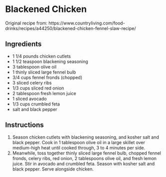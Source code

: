 # Blackened Chicken {#blackenedchicken}

Original recipe from: https://www.countryliving.com/food-drinks/recipes/a44250/blackened-chicken-fennel-slaw-recipe/

## Ingredients

- 1 1/4 pounds    chicken cutlets
- 1 1/2 teaspoon  blackening seasoning
- 3 tablespoon    olive oil
- 1               thinly sliced large fennel bulb
- 3/4 cups        fennel fronds (chopped)
- 3               sliced celery ribs
- 1/3 cups        sliced red onion
- 2 tablespoon    fresh lemon juice
- 1               sliced avocado
- 1/3 cups        crumbled feta
- salt and black pepper

## Instructions

1. Season chicken cutlets with blackening seasoning, and kosher salt and black pepper. Cook in 1 tablespoon olive oil in a large skillet over medium-high heat until cooked through, 3 to 4 minutes per side.
2. Meanwhile, toss together thinly sliced large fennel bulb, chopped fennel fronds, celery ribs, red onion, 2 tablespoons olive oil, and fresh lemon juice. Stir in avocado and crumbled feta. Season with kosher salt and black pepper. Serve alongside chicken.
